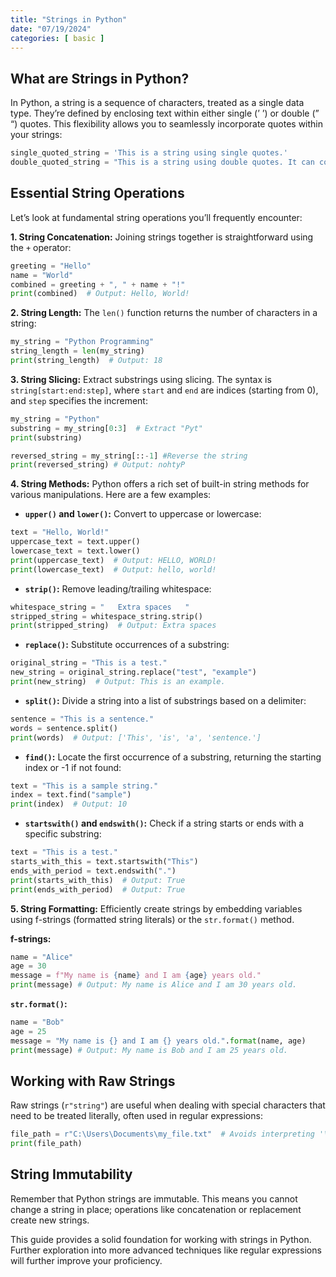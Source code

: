 ```yaml
---
title: "Strings in Python"
date: "07/19/2024"
categories: [ basic ]
---
```


## What are Strings in Python?

In Python, a string is a sequence of characters, treated as a single data type.  They're defined by enclosing text within either single (' ') or double (" ") quotes.  This flexibility allows you to seamlessly incorporate quotes within your strings:

```python
single_quoted_string = 'This is a string using single quotes.'
double_quoted_string = "This is a string using double quotes. It can contain 'single' quotes."
```

## Essential String Operations

Let's look at fundamental string operations you'll frequently encounter:

**1. String Concatenation:** Joining strings together is straightforward using the `+` operator:

```python
greeting = "Hello"
name = "World"
combined = greeting + ", " + name + "!"
print(combined)  # Output: Hello, World!
```

**2. String Length:**  The `len()` function returns the number of characters in a string:

```python
my_string = "Python Programming"
string_length = len(my_string)
print(string_length)  # Output: 18
```

**3. String Slicing:** Extract substrings using slicing.  The syntax is `string[start:end:step]`, where `start` and `end` are indices (starting from 0), and `step` specifies the increment:

```python
my_string = "Python"
substring = my_string[0:3]  # Extract "Pyt"
print(substring)

reversed_string = my_string[::-1] #Reverse the string
print(reversed_string) # Output: nohtyP
```

**4. String Methods:** Python offers a rich set of built-in string methods for various manipulations. Here are a few examples:


* **`upper()` and `lower()`:** Convert to uppercase or lowercase:

```python
text = "Hello, World!"
uppercase_text = text.upper()
lowercase_text = text.lower()
print(uppercase_text)  # Output: HELLO, WORLD!
print(lowercase_text)  # Output: hello, world!
```

* **`strip()`:** Remove leading/trailing whitespace:

```python
whitespace_string = "   Extra spaces   "
stripped_string = whitespace_string.strip()
print(stripped_string)  # Output: Extra spaces
```

* **`replace()`:** Substitute occurrences of a substring:

```python
original_string = "This is a test."
new_string = original_string.replace("test", "example")
print(new_string)  # Output: This is an example.
```

* **`split()`:** Divide a string into a list of substrings based on a delimiter:

```python
sentence = "This is a sentence."
words = sentence.split()
print(words)  # Output: ['This', 'is', 'a', 'sentence.']
```

* **`find()`:** Locate the first occurrence of a substring, returning the starting index or -1 if not found:

```python
text = "This is a sample string."
index = text.find("sample")
print(index)  # Output: 10
```

* **`startswith()` and `endswith()`:** Check if a string starts or ends with a specific substring:

```python
text = "This is a test."
starts_with_this = text.startswith("This")
ends_with_period = text.endswith(".")
print(starts_with_this)  # Output: True
print(ends_with_period)  # Output: True
```


**5. String Formatting:**  Efficiently create strings by embedding variables using f-strings (formatted string literals) or the `str.format()` method.

**f-strings:**

```python
name = "Alice"
age = 30
message = f"My name is {name} and I am {age} years old."
print(message) # Output: My name is Alice and I am 30 years old.
```

**`str.format()`:**

```python
name = "Bob"
age = 25
message = "My name is {} and I am {} years old.".format(name, age)
print(message) # Output: My name is Bob and I am 25 years old.
```

## Working with Raw Strings

Raw strings (`r"string"`) are useful when dealing with special characters that need to be treated literally, often used in regular expressions:

```python
file_path = r"C:\Users\Documents\my_file.txt"  # Avoids interpreting '\' as escape character
print(file_path)
```

##  String Immutability

Remember that Python strings are immutable. This means you cannot change a string in place; operations like concatenation or replacement create new strings.

This guide provides a solid foundation for working with strings in Python.  Further exploration into more advanced techniques like regular expressions will further improve your proficiency.


